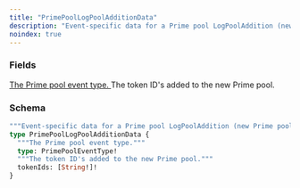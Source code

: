 ```yaml
---
title: "PrimePoolLogPoolAdditionData"
description: "Event-specific data for a Prime pool LogPoolAddition (new Prime pool) transaction."
noindex: true
---
```


### Fields

<a href="/api-reference/types/primepooleventtype">
  <ResponseField name="type" type="PrimePoolEventType!" required>
    The Prime pool event type.
  </ResponseField>
</a>

<ResponseField name="tokenIds" type="[String!]!" required>
  The token ID's added to the new Prime pool.
</ResponseField>

### Schema


```graphql 
"""Event-specific data for a Prime pool LogPoolAddition (new Prime pool) transaction."""
type PrimePoolLogPoolAdditionData {
  """The Prime pool event type."""
  type: PrimePoolEventType!
  """The token ID's added to the new Prime pool."""
  tokenIds: [String!]!
}
```
